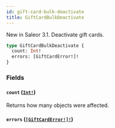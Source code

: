 ```yaml
---
id: gift-card-bulk-deactivate
title: GiftCardBulkDeactivate
---
```


New in Saleor 3.1. Deactivate gift cards.

```graphql
type GiftCardBulkDeactivate {
  count: Int!
  errors: [GiftCardError!]!
}
```

### Fields

#### `count` ([`Int!`](../../../developer/api-reference/scalars/int))

Returns how many objects were affected.

#### `errors` ([`[GiftCardError!]!`](../../../developer/api-reference/objects/gift-card-error))
